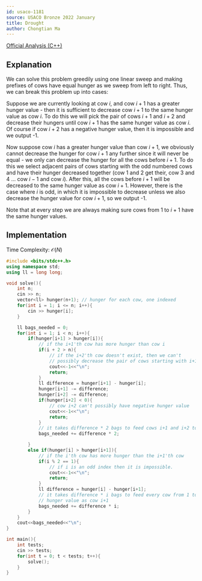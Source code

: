 ```yaml
---
id: usaco-1181
source: USACO Bronze 2022 January
title: Drought
author: Chongtian Ma
---
```


[Official Analysis (C++)](http://www.usaco.org/current/data/sol_prob3_bronze_jan22.html)

## Explanation

We can solve this problem greedily using one linear sweep and making prefixes of cows have equal hunger as we sweep from left to right. Thus, we can break this
problem up into cases:

Suppose we are currently looking at cow $i$, and cow $i+1$ has a greater hunger value - then it is sufficient to decrease cow $i+1$ to the same hunger value
as cow $i$. To do this we will pick the pair of cows $i+1$ and $i+2$ and decrease their hungers until cow $i+1$ has the same hunger value as cow $i$.
Of course if cow $i+2$ has a negative hunger value, then it is impossible and we output -1.

Now suppose cow $i$ has a greater hunger value than cow $i+1$, we obviously cannot decrease the hunger for cow $i+1$ any further since it will never be
equal - we only can decrease the hunger for all the cows before $i+1$. To do this we select adjacent pairs of cows starting with the odd numbered cows and
have their hunger decreased together (cow 1 and 2 get their, cow 3 and 4 ... cow $i-1$ and cow $i$). After this, all the cows before $i+1$ will be decreased to the same hunger value as cow $i+1$. However, there is the case where $i$ is odd, in which it is impossible to decrease unless we also decrease the hunger value for cow $i+1$, so we output -1.

Note that at every step we are always making sure cows from 1 to $i+1$ have the same hunger values. 

## Implementation

Time Complexity: $\mathcal{O}(N)$

<LanguageSection>
  
<CPPSection>

```cpp
#include <bits/stdc++.h>
using namespace std;
using ll = long long;

void solve(){
	int n;
	cin >> n;
	vector<ll> hunger(n+1); // hunger for each cow, one indexed
	for(int i = 1; i <= n; i++){
		cin >> hunger[i];
	}

	ll bags_needed = 0;
	for(int i = 1; i < n; i++){
		if(hunger[i+1] > hunger[i]){
			// if the i+1'th cow has more hunger than cow i
			if(i + 2 > n){
				// if the i+2'th cow doesn't exist, then we can't
				// possibly decrease the pair of cows starting with i+1.
				cout<<-1<<"\n";
				return;
			}
			ll difference = hunger[i+1] - hunger[i];
			hunger[i+1] -= difference;
			hunger[i+2] -= difference;
			if(hunger[i+2] < 0){
				// cow i+2 can't possibly have negative hunger value
				cout<<-1<<"\n";
				return;
			}
			// it takes difference * 2 bags to feed cows i+1 and i+2 to equal hunger as i
			bags_needed += difference * 2;

		}
		else if(hunger[i] > hunger[i+1]){
			// if the i'th cow has more hunger than the i+1'th cow
			if(i % 2 == 1){
				// if i is an odd index then it is impossible.
				cout<<-1<<"\n";
				return;
			}
			ll difference = hunger[i] - hunger[i+1];
			// it takes difference * i bags to feed every cow from 1 to i to the same
			// hunger value as cow i+1
			bags_needed += difference * i;
		}
	}
	cout<<bags_needed<<"\n";
}

int main(){
	int tests;
	cin >> tests;
	for(int t = 0; t < tests; t++){
		solve();
	}
}
```
        
</CPPSection>
        
</LanguageSection>
